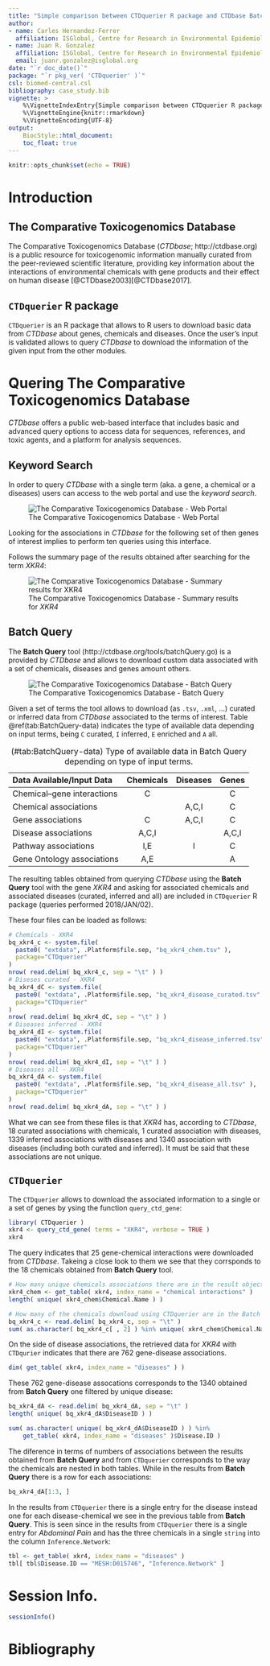 ```yaml
---
title: "Simple comparison between CTDquerier R package and CTDbase Batch Query web tool"
author:
- name: Carles Hernandez-Ferrer
  affiliation: ISGlobal, Centre for Research in Environmental Epidemiology ( CREAL )
- name: Juan R. Gonzalez
  affiliation: ISGlobal, Centre for Research in Environmental Epidemiology ( CREAL )
  email: juanr.gonzalez@isglobal.org
date: "`r doc_date()`"
package: "`r pkg_ver( 'CTDquerier' )`"
csl: biomed-central.csl
bibliography: case_study.bib
vignette: >
    %\VignetteIndexEntry{Simple comparison between CTDquerier R package and CTDbase Batch Query web tool}
    %\VignetteEngine{knitr::rmarkdown}
    %\VignetteEncoding{UTF-8}
output: 
    BiocStyle::html_document:
    toc_float: true
---
```



```r
knitr::opts_chunk$set(echo = TRUE)
```

# Introduction

## The Comparative Toxicogenomics Database

The Comparative Toxicogenomics Database (*CTDbase*; http://ctdbase.org) is a public resource for toxicogenomic information manually curated from the peer-reviewed scientific literature, providing key information about the interactions of environmental chemicals with gene products and their effect on human disease [@CTDbase2003][@CTDbase2017]. 

## `CTDquerier` R package

`CTDquerier` is an R package that allows to R users to download basic data from *CTDbase* about genes, chemicals and diseases. Once the user's input is validated allows to query *CTDbase* to download the information of the given input from the other modules.



# Quering The Comparative Toxicogenomics Database

*CTDbase* offers a public web-based interface that includes basic and advanced query options to access data for sequences, references, and toxic agents, and a platform for analysis sequences.

## Keyword Search

In order to query *CTDbase* with a single term (aka. a gene, a chemical or a diseases) users can access to the web portal and use the *keyword search*.

![The Comparative Toxicogenomics Database - Web Portal](img/01_CTDbase.png)

Looking for the associations in *CTDbase* for the following set of then genes of interest implies to perform ten queries using this interface.

Follows the summary page of the results obtained after searching for the term *XKR4*:

![The Comparative Toxicogenomics Database - Summary results for *XKR4*](img/02_XKR4_keyword.png)

## Batch Query

The **Batch Query** tool (http://ctdbase.org/tools/batchQuery.go) is a provided by *CTDbase* and allows to download custom data associated with a set of chemicals, diseases and genes amount others.

![The Comparative Toxicogenomics Database - Batch Query](img/03_BatchQuery.png)

Given a set of terms the tool allows to download (as `.tsv`, `.xml`, ...) curated or inferred data from *CTDbase* associated to the terms of interest. Table \@ref(tab:BatchQuery-data) indicates the type of available data depending on input terms, being `C` curated, `I` inferred, `E` enriched and `A` all.

| Data Available/Input Data| Chemicals | Diseases | Genes |
|:-------------------------|:---------:|:--------:|:-----:|
|Chemical–gene interactions| C         |          | C     |
|Chemical associations     |           | A,C,I    | C     |
|Gene associations         | C         | A,C,I    | C     |
|Disease associations      | A,C,I     |          | A,C,I |
|Pathway associations      | I,E       | I        | C     |
|Gene Ontology associations| A,E       |          | A     |

: (\#tab:BatchQuery-data) Type of available data in Batch Query depending on type of input terms.

The resulting tables obtained from querying *CTDbase* using the **Batch Query** tool with the gene *XKR4* and asking for associated chemicals and associated diseases (curated, inferred and all) are included in `CTDquerier` R package (queries performed 2018/JAN/02).

These four files can be loaded as follows:

```r
# Chemicals - XKR4
bq_xkr4_c <- system.file(
  paste0( "extdata", .Platform$file.sep, "bq_xkr4_chem.tsv" ), 
  package="CTDquerier"
)
nrow( read.delim( bq_xkr4_c, sep = "\t" ) )
# Diseses curated - XKR4
bq_xkr4_dC <- system.file(
  paste0( "extdata", .Platform$file.sep, "bq_xkr4_disease_curated.tsv" ), 
  package="CTDquerier"
)
nrow( read.delim( bq_xkr4_dC, sep = "\t" ) )
# Diseases inferred - XKR4
bq_xkr4_dI <- system.file(
  paste0( "extdata", .Platform$file.sep, "bq_xkr4_disease_inferred.tsv" ), 
  package="CTDquerier"
)
nrow( read.delim( bq_xkr4_dI, sep = "\t" ) )
# Diseases all - XKR4
bq_xkr4_dA <- system.file(
  paste0( "extdata", .Platform$file.sep, "bq_xkr4_disease_all.tsv" ), 
  package="CTDquerier"
)
nrow( read.delim( bq_xkr4_dA, sep = "\t" ) )
```

What we can see from these files is that *XKR4* has, according to *CTDbase*, 18 curated associations with chemicals, 1 curated association with diseases, 1339 inferred associations with diseases and 1340 association with diseases (including both curated and inferred). It must be said that these associations are not unique.

## `CTDquerier`

The `CTDquerier` allows to download the associated information to a single or a set of genes by ysing the function `query_ctd_gene`:

```r
library( CTDquerier )
xkr4 <- query_ctd_gene( terms = "XKR4", verbose = TRUE )
xkr4
```



The query indicates that 25 gene-chemical interactions were downloaded from *CTDbase*. Takeing a close look to them we see that they corrsponds to the 18 chemicals obtained from **Batch Query** tool.

```r
# How many unique chemicals associations there are in the result object?
xkr4_chem <- get_table( xkr4, index_name = "chemical interactions" )
length( unique( xkr4_chem$Chemical.Name ) )

# How many of the chemicals download using CTDquerier are in the Batch Query files?
bq_xkr4_c <- read.delim( bq_xkr4_c, sep = "\t" )
sum( as.character( bq_xkr4_c[ , 2] ) %in% unique( xkr4_chem$Chemical.Name ) )
```

On the side of disease associations, the retrieved data for *XKR4* with `CTDqurier` indicates that there are 762 gene-disease associations.

```r
dim( get_table( xkr4, index_name = "diseases" ) )
```

These 762 gene-disease assocations corresponds to the 1340 obtained from **Batch Query** one filtered by unique disease:

```r
bq_xkr4_dA <- read.delim( bq_xkr4_dA, sep = "\t" )
length( unique( bq_xkr4_dA$DiseaseID ) )

sum( as.character( unique( bq_xkr4_dA$DiseaseID ) ) %in% 
    get_table( xkr4, index_name = "diseases" )$Disease.ID )
```

The diference in terms of numbers of associations between the results obtained from **Batch Query** and from `CTDquerier` corresponds to the way the chemicals are nested in both tables. While in the results from **Batch Query** there is a row for each associations:

```r
bq_xkr4_dA[1:3, ]
```

In the results from `CTDquerier` there is a single entry for the disease instead one for each disease-chemical we see in the previous table from **Batch Query**. This is seen since in the results from `CTDquerier` there is a single entry for *Abdominal Pain* and has the three chemicals in a single `string` into the column `Inference.Network`:

```r
tbl <- get_table( xkr4, index_name = "diseases" )
tbl[ tbl$Disease.ID == "MESH:D015746", "Inference.Network" ]
```

# Session Info.

```r
sessionInfo()
```

# Bibliography
